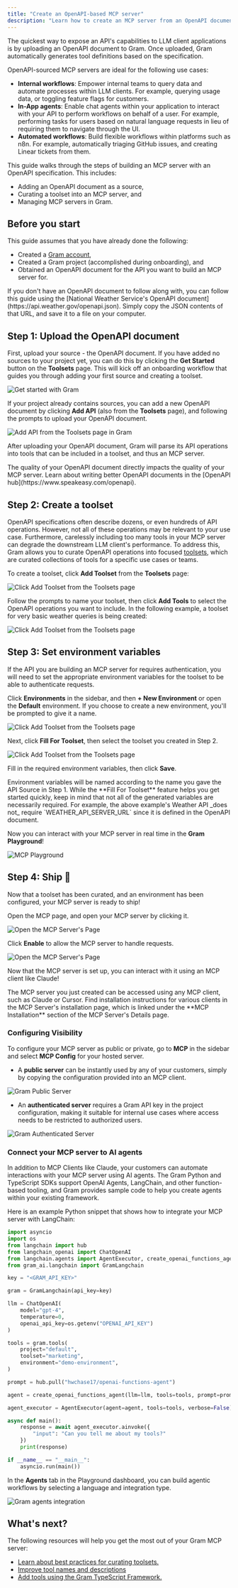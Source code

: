 ```yaml
---
title: "Create an OpenAPI-based MCP server"
description: "Learn how to create an MCP server from an OpenAPI document in Gram. Expose your API to LLM clients like Claude with automated tool generation and curation."
---
```



The quickest way to expose an API's capabilities to LLM client applications is
by uploading an OpenAPI document to Gram. Once uploaded, Gram automatically
generates tool definitions based on the specification.

OpenAPI-sourced MCP servers are ideal for the following use cases:

- **Internal workflows**: Empower internal teams to query data and automate
  processes within LLM clients. For example, querying usage data, or toggling
  feature flags for customers.
- **In-App agents**: Enable chat agents within your application to interact with
  your API to perform workflows on behalf of a user. For example, performing tasks
  for users based on natural language requests in lieu of requiring them to
  navigate through the UI.
- **Automated workflows**: Build flexible workflows within platforms such as n8n.
  For example, automatically triaging GitHub issues, and creating Linear tickets
  from them.

This guide walks through the steps of building an MCP server with an
OpenAPI specification. This includes:

- Adding an OpenAPI document as a source,
- Curating a toolset into an MCP server, and
- Managing MCP servers in Gram.

## Before you start

This guide assumes that you have already done the following:

- Created a [Gram account](https://app.getgram.ai),
- Created a Gram project (accomplished during onboarding), and
- Obtained an OpenAPI document for the API you want to build an MCP server for.

<Callout title="Note" type="info">
  If you don't have an OpenAPI document to follow along with, you can follow
  this guide using the [National Weather Service's OpenAPI
  document](https://api.weather.gov/openapi.json). Simply copy the JSON contents
  of that URL, and save it to a file on your computer.
</Callout>

## Step 1: Upload the OpenAPI document

First, upload your source - the OpenAPI document. If you have added no sources
to your project yet, you can do this by clicking the **Get Started** button on
the **Toolsets** page. This will kick off an onboarding workflow that guides you
through adding your first source and creating a toolset.

![Get started with Gram](/assets/docs/gram/img/gram-dashboard-get-started.png)

If your project already contains sources, you can add a new OpenAPI document by
clicking **Add API** (also from the **Toolsets** page), and following the
prompts to upload your OpenAPI document.

![Add API from the Toolsets page in Gram](/assets/docs/gram/img/guides/openapi-quickstart/gram-add-api.png)

After uploading your OpenAPI document, Gram will parse its API operations into
tools that can be included in a toolset, and thus an MCP server.

<Callout title="Note" type="info">
  The quality of your OpenAPI document directly impacts the quality of your MCP
  server. Learn about writing better OpenAPI documents in the [OpenAPI
  hub](https://www.speakeasy.com/openapi).
</Callout>

## Step 2: Create a toolset

OpenAPI specifications often describe dozens, or even hundreds of API
operations. However, not all of these operations may be relevant to your use
case. Furthermore, carelessly including too many tools in your MCP server can
degrade the downstream LLM client's performance. To address this, Gram allows
you to curate OpenAPI operations into focused
[toolsets](/docs/gram/concepts/toolsets), which are curated collections of tools
for a specific use cases or teams.

To create a toolset, click **Add Toolset** from the **Toolsets** page:

![Click Add Toolset from the Toolsets page](/assets/docs/gram/img/guides/openapi-quickstart/gram-add-toolset.png)

Follow the prompts to name your toolset, then click **Add Tools** to select the
OpenAPI operations you want to include. In the following example, a toolset for
very basic weather queries is being created:

![Click Add Toolset from the Toolsets page](/assets/docs/gram/img/guides/openapi-quickstart/gram-toolsets-pick-tools.gif)

## Step 3: Set environment variables

If the API you are building an MCP server for requires authentication, you will
need to set the appropriate environment variables for the toolset to be able to
authenticate requests.

Click **Environments** in the sidebar, and then **+ New Environment** or open
the **Default** environment. If you choose to create a new environment, you'll
be prompted to give it a name.

![Click Add Toolset from the Toolsets page](/assets/docs/gram/img/guides/openapi-quickstart/gam-click-new-enviroment.png)

Next, click **Fill For Toolset**, then select the toolset you created in Step 2.

![Click Add Toolset from the Toolsets page](/assets/docs/gram/img/guides/openapi-quickstart/gram-env-fill-for-toolset.gif)

Fill in the required environment variables, then click **Save**.

<Callout title="Note on Variable Names" type="info">
  Environment variables will be named according to the name you gave the API
  Source in Step 1.
</Callout>

<Callout title="Note on Required Environment Variables" type="info">
  While the **Fill For Toolset** feature helps you get started quickly, keep in
  mind that not all of the generated variables are necessarily required. For
  example, the above example's Weather API _does not_ require
  `WEATHER_API_SERVER_URL` since it is defined in the OpenAPI document.
</Callout>

Now you can interact with your MCP server in real time in the **Gram Playground**!

![MCP Playground](/assets/docs/gram/img/blog/the-easiest-way-to-host-mcp-servers/gram-playground.png)

## Step 4: Ship 🚢

Now that a toolset has been curated, and an environment has been configured,
your MCP server is ready to ship!

Open the MCP page, and open your MCP server by clicking it.

![Open the MCP Server's Page](/assets/docs/gram/img/guides/openapi-quickstart/gram-mcp-page-open-server.png)

Click **Enable** to allow the MCP server to handle requests.

![Open the MCP Server's Page](/assets/docs/gram/img/guides/openapi-quickstart/gram-mcp-enable-server.png)

Now that the MCP server is set up, you can interact with it using an MCP client
like Claude!

<Callout title="Installation" type="info">
  The MCP server you just created can be accessed using any MCP client, such as
  Claude or Cursor. Find installation instructions for various clients in the
  MCP Server's installation page, which is linked under the **MCP Installation**
  section of the MCP Server's Details page.
</Callout>

### Configuring Visibility

To configure your MCP server as public or private, go to **MCP** in the
sidebar and select **MCP Config** for your hosted server.

- A **public server** can be instantly used by any of your customers, simply by
  copying the configuration provided into an MCP client.

![Gram Public Server](/assets/docs/gram/img/blog/the-easiest-way-to-host-mcp-servers/gram-public-server.png)

- An **authenticated server** requires a Gram API key in the project
  configuration, making it suitable for internal use cases where access needs to
  be restricted to authorized users.

![Gram Authenticated Server](/assets/docs/gram/img/blog/the-easiest-way-to-host-mcp-servers/gram-authenticated-server.png)

### Connect your MCP server to AI agents

In addition to MCP Clients like Claude, your customers can automate interactions
with your MCP server using AI agents. The Gram Python and TypeScript SDKs
support OpenAI Agents, LangChain, and other function-based tooling, and Gram
provides sample code to help you create agents within your existing framework.

Here is an example Python snippet that shows how to integrate your MCP server
with LangChain:

```python
import asyncio
import os
from langchain import hub
from langchain_openai import ChatOpenAI
from langchain.agents import AgentExecutor, create_openai_functions_agent
from gram_ai.langchain import GramLangchain

key = "<GRAM_API_KEY>"

gram = GramLangchain(api_key=key)

llm = ChatOpenAI(
    model="gpt-4",
    temperature=0,
    openai_api_key=os.getenv("OPENAI_API_KEY")
)

tools = gram.tools(
    project="default",
    toolset="marketing",
    environment="demo-environment",
)

prompt = hub.pull("hwchase17/openai-functions-agent")

agent = create_openai_functions_agent(llm=llm, tools=tools, prompt=prompt)

agent_executor = AgentExecutor(agent=agent, tools=tools, verbose=False)

async def main():
    response = await agent_executor.ainvoke({
        "input": "Can you tell me about my tools?"
    })
    print(response)

if __name__ == "__main__":
    asyncio.run(main())
```

In the **Agents** tab in the Playground dashboard, you can build agentic
workflows by selecting a language and integration type.

![Gram agents integration](/assets/docs/gram/img/blog/the-easiest-way-to-host-mcp-servers/gram-agentic-workflow.png)

## What's next?

The following resources will help you get the most out of your Gram MCP server:

- [Learn about best practices for curating toolsets.](/docs/gram/build-mcp/advanced-tool-curation)
- [Improve tool names and descriptions](/docs/gram/concepts/tool-variations)
- [Add tools using the Gram TypeScript Framework.](/docs/gram/getting-started/typescript)
